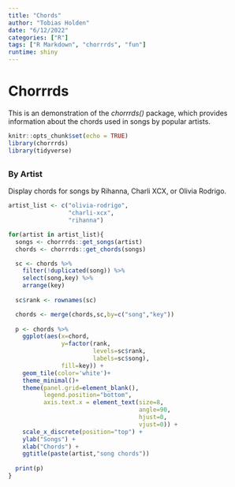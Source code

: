```yaml
---
title: "Chords"
author: "Tobias Holden"
date: "6/12/2022"
categories: ["R"]
tags: ["R Markdown", "chorrrds", "fun"]
runtime: shiny
---
```


# Chorrrds

This is an demonstration of the *chorrrds()* package, which provides information about the chords used in songs by popular artists.

```r
knitr::opts_chunk$set(echo = TRUE)
library(chorrrds)
library(tidyverse)
```

## {.tabset}

### By Artist

Display chords for songs by Rihanna, Charli XCX, or Olivia Rodrigo.

```r
artist_list <- c("olivia-rodrigo",
                 "charli-xcx",
                 "rihanna")

for(artist in artist_list){
  songs <- chorrrds::get_songs(artist)
  chords <- chorrrds::get_chords(songs)

  sc <- chords %>% 
    filter(!duplicated(song)) %>%
    select(song,key) %>%
    arrange(key)
  
  sc$rank <- rownames(sc)

  chords <- merge(chords,sc,by=c("song","key"))
  
  p <- chords %>% 
    ggplot(aes(x=chord, 
               y=factor(rank, 
                        levels=sc$rank, 
                        labels=sc$song), 
               fill=key)) +
    geom_tile(color='white')+
    theme_minimal()+
    theme(panel.grid=element_blank(),
          legend.position="bottom",
          axis.text.x = element_text(size=8,
                                     angle=90,
                                     hjust=0,
                                     vjust=0)) +
    scale_x_discrete(position="top") +
    ylab("Songs") + 
    xlab("Chords") +
    ggtitle(paste(artist,"song chords"))
  
  print(p)
}
```

